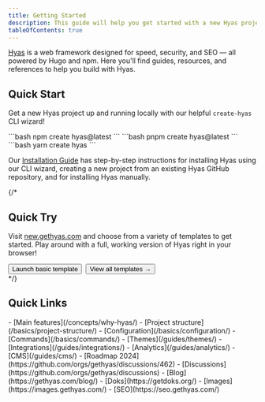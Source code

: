 ```yaml
---
title: Getting Started
description: This guide will help you get started with a new Hyas project.
tableOfContents: true
---
```


[Hyas](https://gethyas.com/) is a web framework designed for speed, security, and SEO — all powered by Hugo and npm. Here you'll find guides, resources, and references to help you build with Hyas.

## Quick Start

Get a new Hyas project up and running locally with our helpful `create-hyas` CLI wizard!

<Tabs syncKey="package-manager">
  <TabItem label="npm">
```bash
npm create hyas@latest
```
  </TabItem>
  <TabItem label="pnpm">
```bash
pnpm create hyas@latest
```
  </TabItem>
  <TabItem label="Yarn">
```bash
yarn create hyas
```
  </TabItem>
</Tabs>

Our [Installation Guide](/install/auto/) has step-by-step instructions for installing Hyas using our CLI wizard, creating a new project from an existing Hyas GitHub repository, and for installing Hyas manually.

{/*
## Quick Try

Visit [new.gethyas.com](https://new.gethyas.com/) and choose from a variety of templates to get started. Play around with a full, working version of Hyas right in your browser!

<div style="display: flex; flex-wrap: wrap; gap: 0.5rem;">
  <Button href="https://gitpod.io/#https://github.com/gethyas/basic-starter">Launch basic template</Button>
  <Button variant="outline" href="https://new.gethyas.com/">View all templates →</Button>
</div>
*/}

## Quick Links

<CardGrid>
  <Card title="Learn Hyas" icon="open-book">
    - [Main features](/concepts/why-hyas/)
    - [Project structure](/basics/project-structure/)
    - [Configuration](/basics/configuration/)
    - [Commands](/basics/commands/)
  </Card>
  <Card title="Extend Hyas" icon="puzzle">
    - [Themes](/guides/themes/)
    - [Integrations](/guides/integrations/)
    - [Analytics](/guides/analytics/)
    - [CMS](/guides/cms/)
  </Card>
  <Card title="What's going on?" icon="information">
    - [Roadmap 2024](https://github.com/orgs/gethyas/discussions/462)
    - [Discussions](https://github.com/orgs/gethyas/discussions)
    - [Blog](https://gethyas.com/blog/)
  </Card>
  <Card title="Other docs" icon="document">
    - [Doks](https://getdoks.org/)
    - [Images](https://images.gethyas.com/)
    - [SEO](https://seo.gethyas.com/)
  </Card>
</CardGrid>
